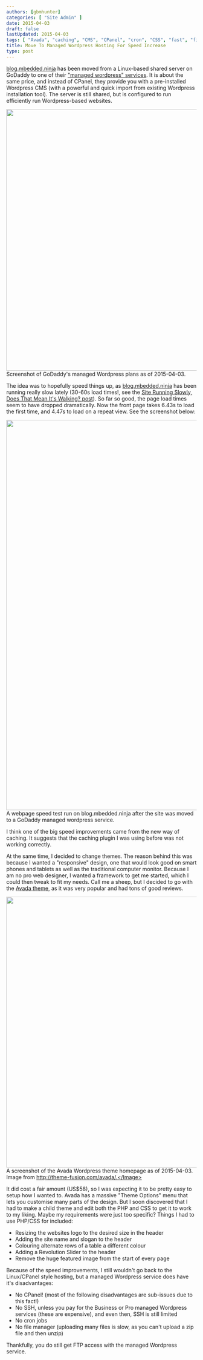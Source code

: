 ```yaml
---
authors: [gbmhunter]
categories: [ "Site Admin" ]
date: 2015-04-03
draft: false
lastUpdated: 2015-04-03
tags: [ "Avada", "caching", "CMS", "CPanel", "cron", "CSS", "fast", "file manager", "FTP", "GoDaddy", "HTML", "Linux", "managed", "performance", "PHP", "slow", "speed", "ssh", "theme", "website", "Wordpress" ]
title: Move To Managed Wordpress Hosting For Speed Increase
type: post
---
```



[blog.mbedded.ninja](/) has been moved from a Linux-based shared server on GoDaddy to one of their ["managed wordpress" services](https://support.godaddy.com/help/article/8926/what-is-managed-wordpress). It is about the same price, and instead of CPanel, they provide you with a pre-installed Wordpress CMS (with a powerful and quick import from existing Wordpress installation tool). The server is still shared, but is configured to run efficiently run Wordpress-based websites.


<Image src={screenshot_godaddy_managed_wordpress_plans} width="692px">Screenshot of GoDaddy's managed Wordpress plans as of 2015-04-03.</Image>

The idea was to hopefully speed things up, as [blog.mbedded.ninja](/) has been running really slow lately (30-60s load times!, see the [Site Running Slowly, Does That Mean It's Walking? post](/updates/2015/03/15/site-running-slowly-does-that-mean-its-walking)). So far so good, the page load times seem to have dropped dramatically. Now the front page takes 6.43s to load the first time, and 4.47s to load on a repeat view. See the screenshot below:


<Image src={web_page_test_on_mbedded_ninja_after_moving_to_managed_wordpress_service} width="1032px">A webpage speed test run on blog.mbedded.ninja after the site was moved to a GoDaddy managed wordpress service.</Image>

I think one of the big speed improvements came from the new way of caching. It suggests that the caching plugin I was using before was not working correctly.

At the same time, I decided to change themes. The reason behind this was because I wanted a "responsive" design, one that would look good on smart phones and tablets as well as the traditional computer monitor. Because I am no pro web designer, I wanted a framework to get me started, which I could then tweak to fit my needs. Call me a sheep, but I decided to go with the [Avada theme](http://themeforest.net/item/avada-responsive-multipurpose-theme/2833226), as it was very popular and had tons of good reviews.


<Image src={screenshot_avada_wordpress_theme_homepage} width="716px">A screenshot of the Avada Wordpress theme homepage as of 2015-04-03. Image from http://theme-fusion.com/avada/.</Image>

It did cost a fair amount (US$58), so I was expecting it to be pretty easy to setup how I wanted to. Avada has a massive "Theme Options" menu that lets you customise many parts of the design. But I soon discovered that I had to make a child theme and edit both the PHP and CSS to get it to work to my liking. Maybe my requirements were just too specific? Things I had to use PHP/CSS for included:

* Resizing the websites logo to the desired size in the header
* Adding the site name and slogan to the header
* Colouring alternate rows of a table a different colour
* Adding a Revolution Slider to the header
* Remove the huge featured image from the start of every page

Because of the speed improvements, I still wouldn't go back to the Linux/CPanel style hosting, but a managed Wordpress service does have it's disadvantages:

* No CPanel! (most of the following disadvantages are sub-issues due to this fact!)
* No SSH, unless you pay for the Business or Pro managed Wordpress services (these are expensive), and even then, SSH is still limited
* No cron jobs
* No file manager (uploading many files is slow, as you can't upload a zip file and then unzip)

Thankfully, you do still get FTP access with the managed Wordpress service.

